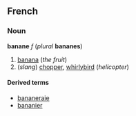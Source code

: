 ==French==
===Noun===
'''banane''' ''f'' (''plural'' '''bananes''')

#[[banana]] (''the fruit'')
#(''slang'') [[chopper]], [[whirlybird]] (''helicopter'')

====Derived terms====
*[[bananeraie]]
*[[bananier]]
